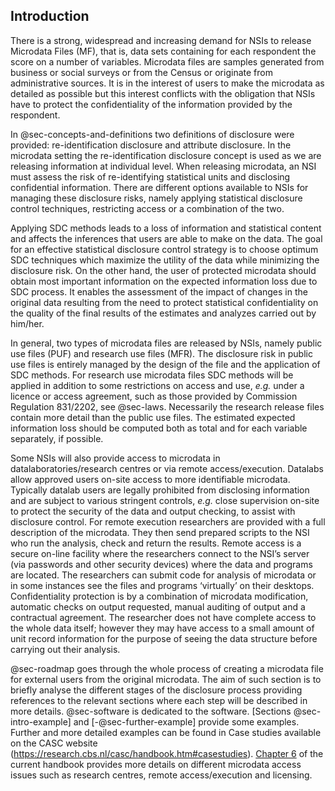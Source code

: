 ## Introduction

There is a strong, widespread and increasing demand for NSIs to release Microdata Files (MF), that is, data sets containing for each respondent the score on a number of variables. 
Microdata files are samples generated from business or social surveys or from the Census or originate from administrative sources. It is in the interest of users 
to make the microdata as detailed as possible but this interest conflicts with the obligation that NSIs have to protect the confidentiality of the information 
provided by the respondent.

In @sec-concepts-and-definitions two definitions of disclosure were provided: re-identification disclosure and attribute disclosure. 
In the microdata setting the re-identification disclosure concept is used as we are releasing information at individual level. 
When releasing microdata, an NSI must assess the risk of re-identifying statistical units and disclosing confidential information. 
There are different options available to NSIs for managing these disclosure risks, namely applying statistical disclosure control techniques, restricting access or 
a combination of the two.

Applying SDC methods leads to a loss of information and statistical content and affects the inferences that users are able to make on the data. 
The goal for an effective statistical disclosure control strategy is to choose optimum SDC techniques which maximize the utility of the data while minimizing the disclosure risk\index{disclosure risk}. 
On the other hand, the user of protected microdata should obtain most important information on the expected information loss due to SDC process. It enables the assessment of the impact of changes in the original data resulting from the need to protect statistical confidentiality on the quality of the final results of the estimates and analyzes carried out by him/her.

In general, two types of microdata files are released by NSIs, namely public use files (PUF) and research use files (MFR). 
The disclosure risk\index{disclosure risk} in public use files is entirely managed by the design of the file and the application of SDC methods. 
For research use microdata files SDC methods will be applied in addition to some restrictions on access and use, *e.g.* under a licence or access agreement,
such as those provided by Commission Regulation 831/2202, see @sec-laws. 
Necessarily the research release files contain more detail than the public use files.
The estimated expected information loss should be computed both as total and for each variable separately, if possible.

Some NSIs will also provide access to microdata in datalaboratories/research centres or via remote access/execution. 
Datalabs allow approved users on-site access to more identifiable microdata. Typically datalab users are legally prohibited from disclosing information 
and are subject to various stringent controls, *e.g.* close supervision on-site to protect the security of the data and output checking, to assist with disclosure control. 
For remote execution researchers are provided with a full description of the microdata. 
They then send prepared scripts to the NSI who run the analysis, check and return the results. 
Remote access is a secure on-line facility where the researchers connect to the NSI's server (via passwords and other security devices) where the data and programs are located. 
The researchers can submit code for analysis of microdata or in some instances see the files and programs 'virtually' on their desktops. 
Confidentiality protection is by a combination of microdata modification, automatic checks on output requested, manual auditing of output and a contractual agreement. 
The researcher does not have complete access to the whole data itself; however they may have access to a small amount of unit record information for the purpose of seeing the data structure before carrying out their analysis.

@sec-roadmap goes through the whole process of creating a microdata file for external users from the original microdata. 
The aim of such section is to briefly analyse the different stages of the disclosure process providing references to the relevant sections where each step will be described in more details.
@sec-software is dedicated to the software. [Sections @sec-intro-example] and [-@sec-further-example] provide some examples. 
Further and more detailed examples can be found in Case studies available on the CASC website ([https://research.cbs.nl/casc/handbook.htm#casestudies](https://research.cbs.nl/casc/handbook.htm#casestudies)). 
[Chapter 6](06-remote-access-issues.html) of the current handbook provides more details on different microdata access issues such as research centres, remote access/execution and licensing.
